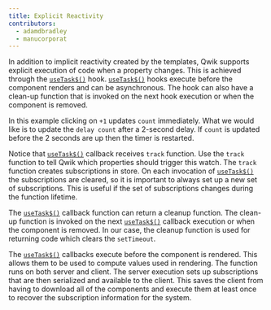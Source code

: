 ```yaml
---
title: Explicit Reactivity
contributors:
  - adamdbradley
  - manucorporat
---
```


In addition to implicit reactivity created by the templates, Qwik supports explicit execution of code when a property changes. This is achieved through the [`useTask$()`](</docs/(qwik)/components/lifecycle/index.mdx#usetask>) hook. [`useTask$()`](</docs/(qwik)/components/lifecycle/index.mdx#usetask>) hooks execute before the component renders and can be asynchronous. The hook can also have a clean-up function that is invoked on the next hook execution or when the component is removed.

In this example clicking on `+1` updates `count` immediately. What we would like is to update the `delay count` after a 2-second delay. If `count` is updated before the 2 seconds are up then the timer is restarted.

Notice that [`useTask$()`](</docs/(qwik)/components/lifecycle/index.mdx#usetask>) callback receives `track` function. Use the `track` function to tell Qwik which properties should trigger this watch. The `track` function creates subscriptions in store. On each invocation of [`useTask$()`](</docs/(qwik)/components/lifecycle/index.mdx#usetask>) the subscriptions are cleared, so it is important to always set up a new set of subscriptions. This is useful if the set of subscriptions changes during the function lifetime.

The [`useTask$()`](</docs/(qwik)/components/lifecycle/index.mdx#usetask>) callback function can return a cleanup function. The clean-up function is invoked on the next [`useTask$()`](</docs/(qwik)/components/lifecycle/index.mdx#usetask>) callback execution or when the component is removed. In our case, the cleanup function is used for returning code which clears the `setTimeout`.

The [`useTask$()`](</docs/(qwik)/components/lifecycle/index.mdx#usetask>) callbacks execute before the component is rendered. This allows them to be used to compute values used in rendering. The function runs on both server and client. The server execution sets up subscriptions that are then serialized and available to the client. This saves the client from having to download all of the components and execute them at least once to recover the subscription information for the system.
